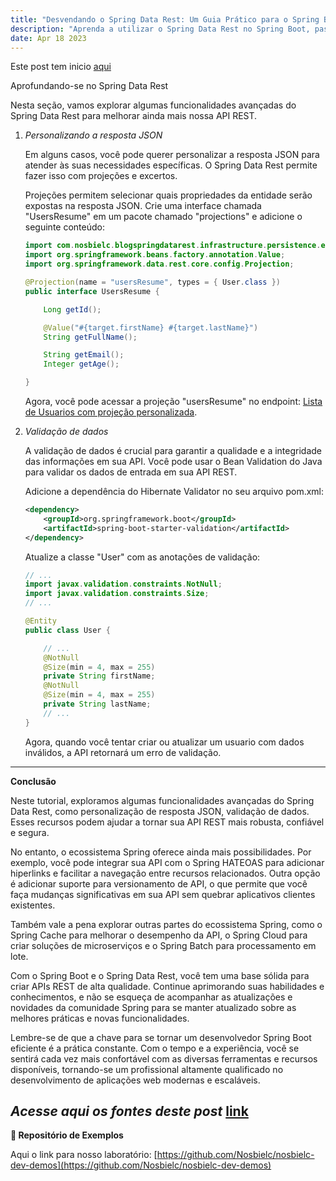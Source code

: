 ```yaml
---
title: "Desvendando o Spring Data Rest: Um Guia Prático para o Spring Boot - Parte 2"
description: "Aprenda a utilizar o Spring Data Rest no Spring Boot, passo a passo, para criar uma API REST simples e eficiente em minutos. Torne-se um mestre em desenvolvimento web com este guia completo!"
date: Apr 18 2023
---
```


Este post tem inicio [aqui](/posts/cod-17042023)

Aprofundando-se no Spring Data Rest

Nesta seção, vamos explorar algumas funcionalidades avançadas do Spring Data Rest para melhorar ainda mais nossa API REST.

1. _Personalizando a resposta JSON_

    Em alguns casos, você pode querer personalizar a resposta JSON para atender às suas necessidades específicas. O Spring Data Rest permite fazer isso com projeções e excertos.

    Projeções permitem selecionar quais propriedades da entidade serão expostas na resposta JSON. Crie uma interface chamada "UsersResume" em um pacote chamado "projections" e adicione o seguinte conteúdo:

    ```java
    import com.nosbielc.blogspringdatarest.infrastructure.persistence.entities.User;
    import org.springframework.beans.factory.annotation.Value;
    import org.springframework.data.rest.core.config.Projection;

    @Projection(name = "usersResume", types = { User.class })
    public interface UsersResume {

        Long getId();

        @Value("#{target.firstName} #{target.lastName}")
        String getFullName();

        String getEmail();
        Integer getAge();

    }
    ```

    Agora, você pode acessar a projeção "usersResume" no endpoint: [Lista de Usuarios com projeção personalizada](http://localhost:8080/api/v1/users?projection=usersResume).

2. _Validação de dados_

    A validação de dados é crucial para garantir a qualidade e a integridade das informações em sua API. Você pode usar o Bean Validation do Java para validar os dados de entrada em sua API REST.

    Adicione a dependência do Hibernate Validator no seu arquivo pom.xml:

    ```xml
   <dependency>
        <groupId>org.springframework.boot</groupId>
        <artifactId>spring-boot-starter-validation</artifactId>
    </dependency>
    ```

    Atualize a classe "User" com as anotações de validação:

    ```java
    // ...
    import javax.validation.constraints.NotNull;
    import javax.validation.constraints.Size;
    // ...

    @Entity
    public class User {

        // ...
        @NotNull
        @Size(min = 4, max = 255)
        private String firstName;
        @NotNull
        @Size(min = 4, max = 255)
        private String lastName;
        // ...
    }
   ```

    Agora, quando você tentar criar ou atualizar um usuario com dados inválidos, a API retornará um erro de validação.

---

**Conclusão**

Neste tutorial, exploramos algumas funcionalidades avançadas do Spring Data Rest, como personalização de resposta JSON, validação de dados. Esses recursos podem ajudar a tornar sua API REST mais robusta, confiável e segura.

No entanto, o ecossistema Spring oferece ainda mais possibilidades. Por exemplo, você pode integrar sua API com o Spring HATEOAS para adicionar hiperlinks e facilitar a navegação entre recursos relacionados. Outra opção é adicionar suporte para versionamento de API, o que permite que você faça mudanças significativas em sua API sem quebrar aplicativos clientes existentes.

Também vale a pena explorar outras partes do ecossistema Spring, como o Spring Cache para melhorar o desempenho da API, o Spring Cloud para criar soluções de microserviços e o Spring Batch para processamento em lote.

Com o Spring Boot e o Spring Data Rest, você tem uma base sólida para criar APIs REST de alta qualidade. Continue aprimorando suas habilidades e conhecimentos, e não se esqueça de acompanhar as atualizações e novidades da comunidade Spring para se manter atualizado sobre as melhores práticas e novas funcionalidades.

Lembre-se de que a chave para se tornar um desenvolvedor Spring Boot eficiente é a prática constante. Com o tempo e a experiência, você se sentirá cada vez mais confortável com as diversas ferramentas e recursos disponíveis, tornando-se um profissional altamente qualificado no desenvolvimento de aplicações web modernas e escaláveis.

_Acesse aqui os fontes deste post_ [link](https://github.com/Nosbielc/blog-spring-data-rest)
---

**🔗 Repositório de Exemplos**

Aqui o link para nosso laboratório: [https://github.com/Nosbielc/nosbielc-dev-demos](https://github.com/Nosbielc/nosbielc-dev-demos)